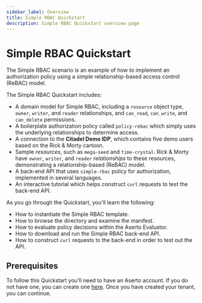 ```yaml
---
sidebar_label: Overview
title: Simple RBAC Quickstart
description: Simple RBAC Quickstart overview page
---
```


# Simple RBAC Quickstart

The Simple RBAC scenario is an example of how to implement an authorization policy using a simple relationship-based access control (ReBAC) model.

The Simple RBAC Quickstart includes:
* A domain model for Simple RBAC, including a `resource` object type, `owner`, `writer`, and `reader` relationships, and `can_read`, `can_write`, and `can_delete` permissions.
* A boilerplate authorization policy called `policy-rebac` which simply uses the underlying relationships to determine access.
* A connection to the **Citadel Demo IDP**, which contains five demo users based on the Rick & Morty cartoon.
* Sample *resources*, such as `mega-seed` and `time-crystal`. Rick & Morty have `owner`, `writer`, and `reader` *relationships* to these resources, demonstrating a relationship-based (ReBAC) model.
* A back-end API that uses `simple-rbac` policy for authorization, implemented in several languages.
* An interactive tutorial which helps construct `curl` requests to test the back-end API.

As you go through the Quickstart, you'll learn the following:
* How to instantiate the Simple RBAC template.
* How to browse the directory and examine the manifest.
* How to evaluate policy decisions within the Aserto Evaluator.
* How to download and run the Simple RBAC back-end API.
* How to construct `curl` requests to the back-end in order to test out the API.

## Prerequisites
To follow this Quickstart you'll need to have an Aserto account. If you do not have one, you can create one [here](https://www.aserto.com/#signup). Once you have created your tenant, you can continue.
